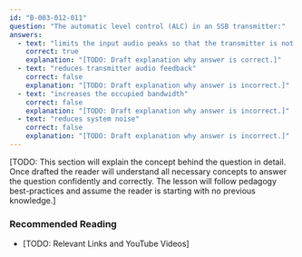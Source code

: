 ```yaml
---
id: "B-003-012-011"
question: "The automatic level control (ALC) in an SSB transmitter:"
answers:
  - text: "limits the input audio peaks so that the transmitter is not overdriven"
    correct: true
    explanation: "[TODO: Draft explanation why answer is correct.]"
  - text: "reduces transmitter audio feedback"
    correct: false
    explanation: "[TODO: Draft explanation why answer is incorrect.]"
  - text: "increases the occupied bandwidth"
    correct: false
    explanation: "[TODO: Draft explanation why answer is incorrect.]"
  - text: "reduces system noise"
    correct: false
    explanation: "[TODO: Draft explanation why answer is incorrect.]"
---
```


[TODO: This section will explain the concept behind the question in detail. Once drafted the reader will understand all necessary concepts to answer the question confidently and correctly. The lesson will follow pedagogy best-practices and assume the reader is starting with no previous knowledge.]

### Recommended Reading

- [TODO: Relevant Links and YouTube Videos]
